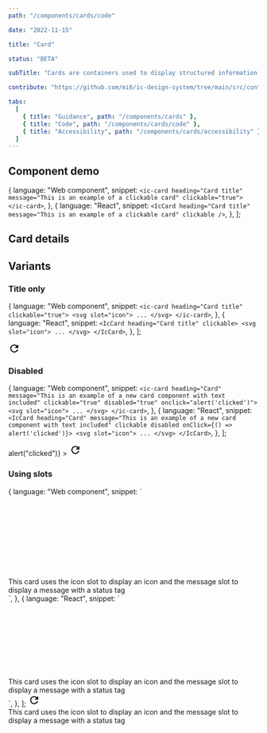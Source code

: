 ```yaml
---
path: "/components/cards/code"

date: "2022-11-15"

title: "Card"

status: "BETA"

subTitle: "Cards are containers used to display structured information or interactive content."

contribute: "https://github.com/mi6/ic-design-system/tree/main/src/content/structured/components/cards"

tabs:
  [
    { title: "Guidance", path: "/components/cards" },
    { title: "Code", path: "/components/cards/code" },
    { title: "Accessibility", path: "/components/cards/accessibility" },
  ]
---
```



## Component demo

  {
    language: "Web component",
    snippet: `<ic-card heading="Card title" message="This is an example of a clickable card" clickable="true"></ic-card>`,
  },
  {
    language: "React",
    snippet: `<IcCard heading="Card title" message="This is an example of a clickable card" clickable />`,
  },
];

<ComponentPreview snippets={snippets}>
  <IcCard
    heading="Card title"
    message="This is an example of a clickable card"
    clickable
  />
</ComponentPreview>

## Card details

<ComponentDetails component="ic-card" />

## Variants

### Title only

  {
    language: "Web component",
    snippet: `<ic-card heading="Card title" clickable="true">
  <svg slot="icon">
    ...
  </svg>
</ic-card>`,
  },
  {
    language: "React",
    snippet: `<IcCard heading="Card title" clickable>
  <svg slot="icon">
    ...
  </svg>
</IcCard>`,
  },
];

<ComponentPreview snippets={titleOnly}>
  <IcCard heading="Card title" clickable>
    <svg
      slot="icon"
      xmlns="http://www.w3.org/2000/svg"
      height="24px"
      viewBox="0 0 24 24"
      width="24px"
      fill="#000000"
    >
      <path d="M0 0h24v24H0V0z" fill="none" />
      <path d="M17.65 6.35C16.2 4.9 14.21 4 12 4c-4.42 0-7.99 3.58-7.99 8s3.57 8 7.99 8c3.73 0 6.84-2.55 7.73-6h-2.08c-.82 2.33-3.04 4-5.65 4-3.31 0-6-2.69-6-6s2.69-6 6-6c1.66 0 3.14.69 4.22 1.78L13 11h7V4l-2.35 2.35z" />
    </svg>
  </IcCard>
</ComponentPreview>

### Disabled

  {
    language: "Web component",
    snippet: `<ic-card heading="Card" message="This is an example of a new card component with text included" clickable="true" disabled="true" onclick="alert('clicked')">
  <svg slot="icon">
    ...
  </svg>
</ic-card>`,
  },
  {
    language: "React",
    snippet: `<IcCard heading="Card" message="This is an example of a new card component with text included" clickable disabled onClick={() => alert('clicked')}>
  <svg slot="icon">
    ...
  </svg>
</IcCard>`,
  },
];

<ComponentPreview snippets={disabled}>
  <IcCard
    heading="Card"
    message="This is an example of a new card component with text included"
    clickable
    disabled
    onClick={() => alert("clicked")}
  >
    <svg
      slot="icon"
      xmlns="http://www.w3.org/2000/svg"
      height="24px"
      viewBox="0 0 24 24"
      width="24px"
      fill="#000000"
    >
      <path d="M0 0h24v24H0V0z" fill="none" />
      <path d="M17.65 6.35C16.2 4.9 14.21 4 12 4c-4.42 0-7.99 3.58-7.99 8s3.57 8 7.99 8c3.73 0 6.84-2.55 7.73-6h-2.08c-.82 2.33-3.04 4-5.65 4-3.31 0-6-2.69-6-6s2.69-6 6-6c1.66 0 3.14.69 4.22 1.78L13 11h7V4l-2.35 2.35z" />
    </svg>
  </IcCard>
</ComponentPreview>

### Using slots

  {
    language: "Web component",
    snippet: `<ic-card heading="Card title">
  <svg slot="icon">
    ...
  </svg>
  <div slot="message" style="display:flex; align-items:center;">
    <ic-typography variant="body" style="margin-right:8px;">
      This card uses the icon slot to display an icon and the message slot to display a message with a status tag
    </ic-typography>
    <ic-status-tag status="success" label="Active"></ic-status-tag>
  </div>
</ic-card>`,
  },
  {
    language: "React",
    snippet: `<IcCard heading="Card title">
  <svg slot="icon">
    ...
  </svg>
  <div slot="message" style={{
    display: "flex",
    alignItems: "center"
  }}>
    <IcTypography variant="body" style={{marginRight: "8px"}}>
      This card uses the icon slot to display an icon and the message slot to display a message with a status tag
    </IcTypography>
    <IcStatusTag status="success" label="Active" />
  </div>
</IcCard>`,
  },
];

<ComponentPreview snippets={usingSlots}>
  <IcCard heading="Card title">
    <svg
      slot="icon"
      xmlns="http://www.w3.org/2000/svg"
      height="24px"
      viewBox="0 0 24 24"
      width="24px"
      fill="#000000"
    >
      <path d="M0 0h24v24H0V0z" fill="none" />
      <path d="M17.65 6.35C16.2 4.9 14.21 4 12 4c-4.42 0-7.99 3.58-7.99 8s3.57 8 7.99 8c3.73 0 6.84-2.55 7.73-6h-2.08c-.82 2.33-3.04 4-5.65 4-3.31 0-6-2.69-6-6s2.69-6 6-6c1.66 0 3.14.69 4.22 1.78L13 11h7V4l-2.35 2.35z" />
    </svg>
    <div
      slot="message"
      style={{
        display: "flex",
        alignItems: "center",
      }}
    >
      <IcTypography variant="body" style={{ marginRight: "8px" }}>
        This card uses the icon slot to display an icon and the message slot to
        display a message with a status tag
      </IcTypography>
      <IcStatusTag label="Active" status="success" />
    </div>
  </IcCard>
</ComponentPreview>
